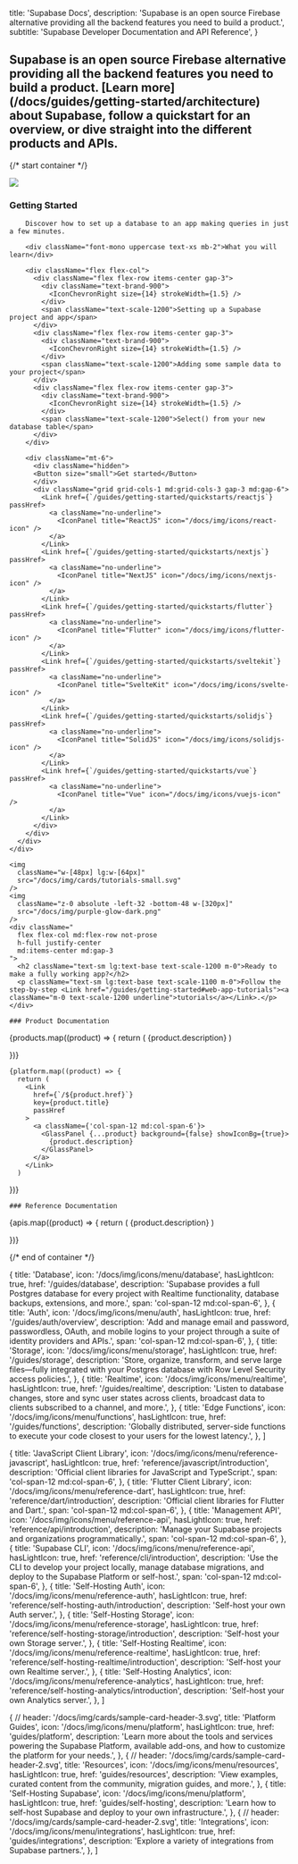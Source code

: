 
  title: 'Supabase Docs',
  description:
    'Supabase is an open source Firebase alternative providing all the backend features you need to build a product.',
  subtitle: 'Supabase Developer Documentation and API Reference',
}

<h2 className="text-base max-w-xl m-0">
  Supabase is an open source Firebase alternative providing all the backend features you need to
  build a product. [Learn more](/docs/guides/getting-started/architecture) about Supabase, follow a
  quickstart for an overview, or dive straight into the different products and APIs.
</h2>

{/* start container */}

<div className="flex flex-col gap-12 my-12">

<div className="space-y-8">
  <div className="
    border border-scale-400
    relative overflow-hidden
    grid grid-cols-12
    rounded-lg
    px-8 md:px-12 py-5 md:py-12
    ">
    <div className="col-span-12 lg:col-span-7 flex flex-col gap-6">
      <img className="hidden lg:visible absolute right-0 top-0 w-[500px]" src="/docs/img/cards/dark.png" />
      <div className="">
        <h3 className="text-2xl m-0 mb-3">Getting Started</h3>

        Discover how to set up a database to an app making queries in just a few minutes.

        <div className="font-mono uppercase text-xs mb-2">What you will learn</div>

        <div className="flex flex-col">
          <div className="flex flex-row items-center gap-3">
            <div className="text-brand-900">
              <IconChevronRight size={14} strokeWidth={1.5} />
            </div>
            <span className="text-scale-1200">Setting up a Supabase project and app</span>
          </div>
          <div className="flex flex-row items-center gap-3">
            <div className="text-brand-900">
              <IconChevronRight size={14} strokeWidth={1.5} />
            </div>
            <span className="text-scale-1200">Adding some sample data to your project</span>
          </div>
          <div className="flex flex-row items-center gap-3">
            <div className="text-brand-900">
              <IconChevronRight size={14} strokeWidth={1.5} />
            </div>
            <span className="text-scale-1200">Select() from your new database table</span>
          </div>
        </div>

        <div className="mt-6">
          <div className="hidden">
          <Button size="small">Get started</Button>
          </div>
          <div className="grid grid-cols-1 md:grid-cols-3 gap-3 md:gap-6">
            <Link href={`/guides/getting-started/quickstarts/reactjs`} passHref>
              <a className="no-underline">
                <IconPanel title="ReactJS" icon="/docs/img/icons/react-icon" />
              </a>
            </Link>
            <Link href={`/guides/getting-started/quickstarts/nextjs`} passHref>
              <a className="no-underline">
                <IconPanel title="NextJS" icon="/docs/img/icons/nextjs-icon" />
              </a>
            </Link>
            <Link href={`/guides/getting-started/quickstarts/flutter`} passHref>
              <a className="no-underline">
                <IconPanel title="Flutter" icon="/docs/img/icons/flutter-icon" />
              </a>
            </Link>
            <Link href={`/guides/getting-started/quickstarts/sveltekit`} passHref>
              <a className="no-underline">
                <IconPanel title="SvelteKit" icon="/docs/img/icons/svelte-icon" />
              </a>
            </Link>
            <Link href={`/guides/getting-started/quickstarts/solidjs`} passHref>
              <a className="no-underline">
                <IconPanel title="SolidJS" icon="/docs/img/icons/solidjs-icon" />
              </a>
            </Link>
            <Link href={`/guides/getting-started/quickstarts/vue`} passHref>
              <a className="no-underline">
                <IconPanel title="Vue" icon="/docs/img/icons/vuejs-icon" />
              </a>
            </Link>
          </div>
        </div>
      </div>
    </div>

  </div>
  <div
    className="
      border
      relative
      px-8 md:px-12 h-20
      border-scale-400
      overflow-hidden
      min-w-full
      rounded-lg
      flex flex-row gap-6 items-center
      "
  >

    <img
      className="w-[48px] lg:w-[64px]"
      src="/docs/img/cards/tutorials-small.svg"
    />
    <img
      className="z-0 absolute -left-32 -bottom-48 w-[320px]"
      src="/docs/img/purple-glow-dark.png"
    />
    <div className="
      flex flex-col md:flex-row not-prose
      h-full justify-center
      md:items-center md:gap-3
    ">
      <h2 className="text-sm lg:text-base text-scale-1200 m-0">Ready to make a fully working app?</h2>
      <p className="text-sm lg:text-base text-scale-1100 m-0">Follow the step-by-step <Link href="/guides/getting-started#web-app-tutorials"><a className="m-0 text-scale-1200 underline">tutorials</a></Link>.</p>
    </div>

  </div>
</div>

<div>
  <div className="max-w-xl">

    ### Product Documentation

  </div>

  <div className="grid grid-cols-12 gap-6 not-prose">
    {products.map((product) => {
      return (
        <Link
          href={`${product.href}`}
          key={product.title}
          passHref
        >
          <a className={product.span ?? 'col-span-12 md:col-span-4'}>
            <GlassPanel {...product} background={true} showIconBg={true} showLink={true}>
              {product.description}
            </GlassPanel>
          </a>
        </Link>
      )

})}

    {platform.map((product) => {
      return (
        <Link
          href={`/${product.href}`}
          key={product.title}
          passHref
        >
          <a className={'col-span-12 md:col-span-6'}>
            <GlassPanel {...product} background={false} showIconBg={true}>
              {product.description}
            </GlassPanel>
          </a>
        </Link>
      )

})}

  </div>

</div>

<div>

  <div className="max-w-xl">

    ### Reference Documentation

  </div>

  <div className="grid grid-cols-12 gap-6 not-prose">
    {apis.map((product) => {
      return (
        <Link
          href={`/${product.href}`}
          key={product.title}
          passHref
        >
          <a className={product.span ?? 'col-span-12 lg:col-span-4'}>
            <GlassPanel {...product} background={false}>
              {product.description}
            </GlassPanel>
          </a>
        </Link>
      )

})}

  </div>
</div>

{/* end of container */}

</div>

  {
    title: 'Database',
    icon: '/docs/img/icons/menu/database',
    hasLightIcon: true,
    href: '/guides/database',
    description:
      'Supabase provides a full Postgres database for every project with Realtime functionality, database backups, extensions, and more.',
    span: 'col-span-12 md:col-span-6',
  },
  {
    title: 'Auth',
    icon: '/docs/img/icons/menu/auth',
    hasLightIcon: true,
    href: '/guides/auth/overview',
    description:
      'Add and manage email and password, passwordless, OAuth, and mobile logins to your project through a suite of identity providers and APIs.',
    span: 'col-span-12 md:col-span-6',
  },
  {
    title: 'Storage',
    icon: '/docs/img/icons/menu/storage',
    hasLightIcon: true,
    href: '/guides/storage',
    description:
      'Store, organize, transform, and serve large files—fully integrated with your Postgres database with Row Level Security access policies.',
  },
  {
    title: 'Realtime',
    icon: '/docs/img/icons/menu/realtime',
    hasLightIcon: true,
    href: '/guides/realtime',
    description:
      'Listen to database changes, store and sync user states across clients, broadcast data to clients subscribed to a channel, and more.',
  },
  {
    title: 'Edge Functions',
    icon: '/docs/img/icons/menu/functions',
    hasLightIcon: true,
    href: '/guides/functions',
    description:
      'Globally distributed, server-side functions to execute your code closest to your users for the lowest latency.',
  },
]

  {
    title: 'JavaScript Client Library',
    icon: '/docs/img/icons/menu/reference-javascript',
    hasLightIcon: true,
    href: 'reference/javascript/introduction',
    description: 'Official client libraries for JavaScript and TypeScript.',
    span: 'col-span-12 md:col-span-6',
  },
  {
    title: 'Flutter Client Library',
    icon: '/docs/img/icons/menu/reference-dart',
    hasLightIcon: true,
    href: 'reference/dart/introduction',
    description: 'Official client libraries for Flutter and Dart.',
    span: 'col-span-12 md:col-span-6',
  },
  {
    title: 'Management API',
    icon: '/docs/img/icons/menu/reference-api',
    hasLightIcon: true,
    href: 'reference/api/introduction',
    description: 'Manage your Supabase projects and organizations programmatically.',
    span: 'col-span-12 md:col-span-6',
  },
  {
    title: 'Supabase CLI',
    icon: '/docs/img/icons/menu/reference-api',
    hasLightIcon: true,
    href: 'reference/cli/introduction',
    description:
      'Use the CLI to develop your project locally, manage database migrations, and deploy to the Supabase Platform or self-host.',
    span: 'col-span-12 md:col-span-6',
  },
  {
    title: 'Self-Hosting Auth',
    icon: '/docs/img/icons/menu/reference-auth',
    hasLightIcon: true,
    href: 'reference/self-hosting-auth/introduction',
    description: 'Self-host your own Auth server.',
  },
  {
    title: 'Self-Hosting Storage',
    icon: '/docs/img/icons/menu/reference-storage',
    hasLightIcon: true,
    href: 'reference/self-hosting-storage/introduction',
    description: 'Self-host your own Storage server.',
  },
  {
    title: 'Self-Hosting Realtime',
    icon: '/docs/img/icons/menu/reference-realtime',
    hasLightIcon: true,
    href: 'reference/self-hosting-realtime/introduction',
    description: 'Self-host your own Realtime server.',
  },
  {
    title: 'Self-Hosting Analytics',
    icon: '/docs/img/icons/menu/reference-analytics',
    hasLightIcon: true,
    href: 'reference/self-hosting-analytics/introduction',
    description: 'Self-host your own Analytics server.',
  },
]

  {
    // header: '/docs/img/cards/sample-card-header-3.svg',
    title: 'Platform Guides',
    icon: '/docs/img/icons/menu/platform',
    hasLightIcon: true,
    href: 'guides/platform',
    description:
      'Learn more about the tools and services powering the Supabase Platform, available add-ons, and how to customize the platform for your needs.',
  },
  {
    // header: '/docs/img/cards/sample-card-header-2.svg',
    title: 'Resources',
    icon: '/docs/img/icons/menu/resources',
    hasLightIcon: true,
    href: 'guides/resources',
    description: 'View examples, curated content from the community, migration guides, and more.',
  },
  {
    title: 'Self-Hosting Supabase',
    icon: '/docs/img/icons/menu/platform',
    hasLightIcon: true,
    href: 'guides/self-hosting',
    description: 'Learn how to self-host Supabase and deploy to your own infrastructure.',
  },
  {
    // header: '/docs/img/cards/sample-card-header-2.svg',
    title: 'Integrations',
    icon: '/docs/img/icons/menu/integrations',
    hasLightIcon: true,
    href: 'guides/integrations',
    description: 'Explore a variety of integrations from Supabase partners.',
  },
]


